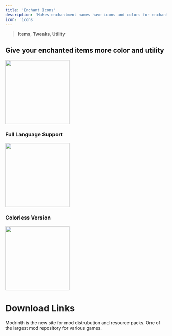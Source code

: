 ```yaml
---
title: 'Enchant Icons'
description: 'Makes enchantment names have icons and colors for enchanted books and items and colored enchanting'
icon: 'icons'
---
```


> <Icon icon="book-blank" iconType="regular" /> **Items**, <Icon icon="pen-to-square" iconType="solid" /> **Tweaks**, <Icon icon="suitcase" iconType="regular" /> **Utility**

## Give your enchanted items more color and utility
<Frame>
<img height="200" noZoom src="/images/ei-banner.png" />
</Frame>

### Full Language Support
<Frame>
<img height="200" noZoom src="/images/ei-language.png" />
</Frame>

### Colorless Version
<Frame>
<img height="200" noZoom src="/images/ei-colorless.png" />
</Frame>

# Download Links

<CardGroup cols={2}>
  <Card 
    title="Modrinth Download Link"
    icon= "download"
    href="https://modrinth.com/resourcepack/enchant-icons-countxd"
  >
    Modrinth is the new site for mod distrubution and resource packs.
  </Card>
  <Card
    title="Curseforge Download Link"
    icon="download"
    href="https://www.curseforge.com/minecraft/texture-packs/enchant-icons-countxd"
  >
    One of the largest mod repository for various games.
  </Card>
</CardGroup>